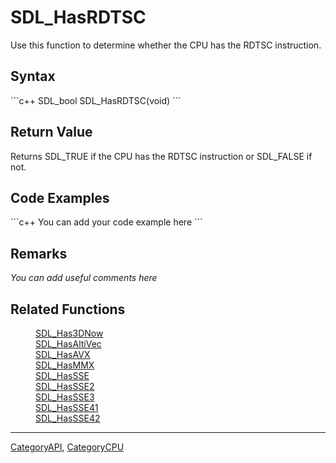 <!-- pragma section-numbers off -->
<!-- pragma disable-camelcase -->

= SDL_HasRDTSC =
Use this function to determine whether the CPU has the RDTSC instruction.


== Syntax ==
```c++
SDL_bool SDL_HasRDTSC(void)
```

== Return Value ==
Returns SDL_TRUE if the CPU has the RDTSC instruction or SDL_FALSE if not.

== Code Examples ==
```c++
You can add your code example here
```

== Remarks ==
''You can add useful comments here''

== Related Functions ==
:[[SDL_Has3DNow]]
:[[SDL_HasAltiVec]]
:[[SDL_HasAVX]]
:[[SDL_HasMMX]]
:[[SDL_HasSSE]]
:[[SDL_HasSSE2]]
:[[SDL_HasSSE3]]
:[[SDL_HasSSE41]]
:[[SDL_HasSSE42]]

----
[[CategoryAPI]], [[CategoryCPU]]
